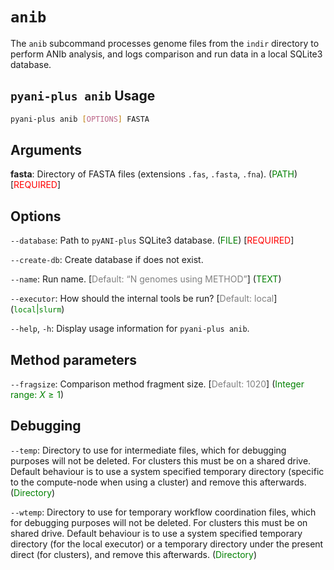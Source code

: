 # `anib` {#anib-subcommand .unnambered}

The `anib` subcommand processes genome files from the `indir` directory to perform ANIb analysis, and logs comparison and run data in a local SQLite3 database.

::: { .callout-tip collapse="true}
## `pyani-plus anib` Usage

```bash
pyani-plus anib [OPTIONS] FASTA 
```
:::

## Arguments {.unnambered}

__fasta__: Directory of FASTA files (extensions `.fas`, `.fasta`, `.fna`). (<span style="color:green;">PATH</span>) [<span style="color:red;">REQUIRED</span>]

## Options {.unnambered}

`--database`: Path to `pyANI-plus` SQLite3 database. (<span style="color:green;">FILE</span>) [<span style="color:red;">REQUIRED</span>]

`--create-db`: Create database if does not exist.

`--name`: Run name. [<span style="color:grey;">Default: "N genomes using METHOD"</span>] (<span style="color:green;">TEXT</span>)

`--executor`: How should the internal tools be run? [<span style="color:grey;">Default: local</span>] (<span style="color:green;">`local`|`slurm`</span>)

`--help`, `-h`: Display usage information for `pyani-plus anib`.

## Method parameters {.unnambered}

`--fragsize`: Comparison method fragment size. [<span style="color:grey;">Default: 1020</span>] (<span style="color:green;">Integer range: $X\geq1$</span>)

## Debugging {.unnambered}

`--temp`: Directory to use for intermediate files, which for debugging purposes will not be deleted. For clusters this must be on a shared drive. Default behaviour is to use a system specified temporary directory (specific to the compute-node when using a cluster) and remove this afterwards. (<span style="color:green;">Directory</span>)

`--wtemp`: Directory to use for temporary workflow coordination files, which for debugging purposes will not be deleted. For clusters this must be on shared drive. Default behaviour is to use a system specified temporary directory (for the local executor) or a temporary directory under the present direct (for clusters), and remove this afterwards. (<span style="color:green;">Directory</span>)